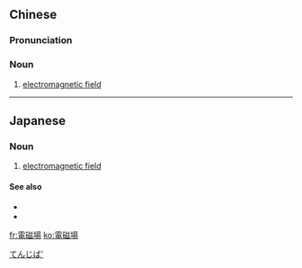 {{also|电磁场}}
==Chinese==
{{zh-forms|s=电磁场|type=21}}

===Pronunciation===
{{zh-pron
|m=diàncí場
|c=din6 ci4 coeng4
|mn=tiān-chû-tiûⁿ
|cat=n
}}

===Noun===
{{zh-noun}}

# {{lb|zh|physics}} [[electromagnetic field]]

----

==Japanese==
{{ja-kanjitab|電|磁|場}}

===Noun===
{{ja-noun|でんじば}}

# {{lb|ja|physics|sort=てんじば'}} [[electromagnetic field]]

[[Category:ja:Electricity|てんじば']]

====See also====
* {{l|ja|電場}}
* {{l|ja|磁場}}

[[fr:電磁場]]
[[ko:電磁場]]
